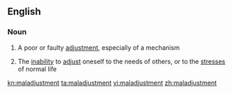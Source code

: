 ==English==

===Noun===
{{en-noun}}

# A poor or faulty [[adjustment]], especially of a mechanism
#{{psychology}} The [[inability]] to [[adjust]] oneself to the needs of others, or to the [[stress]]es of normal life

[[kn:maladjustment]]
[[ta:maladjustment]]
[[vi:maladjustment]]
[[zh:maladjustment]]